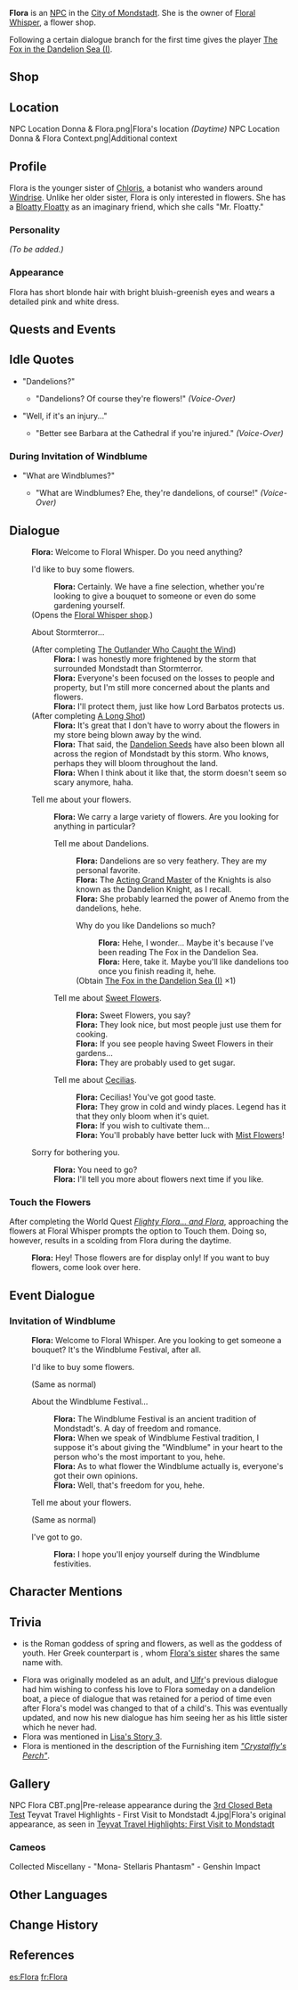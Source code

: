 {{Meta
<!-- REMOVE THIS TEMPLATE AFTER ADDING MISSING INFO -->
|missing_NPC_profile  = yes
}}
{{Character Infobox
|type             = NPC
|image            = NPC Flora.png
|region           = Mondstadt
|title            = Owner, Floral Whisper
|dialoguereward   = {{Card|The Fox in the Dandelion Sea|Vol. I|type = Book|rarity = 4}}
|voiceJP          = [http://amuleto.jp/talents/aotohiroka.html Aoto Hiroka (青戸浩香)]<ref>Twitter: [https://twitter.com/aotohirohiro/status/1310930825215578112 JP VA Self Announcement]</ref>
|sibling          = Chloris
}}
'''Flora''' is an [[NPC]] in the [[City of Mondstadt]]. She is the owner of [[Floral Whisper]], a flower shop.

Following a certain dialogue branch for the first time gives the player  [[The Fox in the Dandelion Sea|The Fox in the Dandelion Sea (I)]].

==Shop==
{{Shop/Header|note=Refreshes|total=1|vendor=Flora}}
{{Shop|Sweet Flower|200|10|note=Every 3 Days|total=1}}
{{Shop|Windwheel Aster|1,000|5|note=Every 3 Days|total=1}}
{{Shop|Cecilia|1,000|5|note=Every 3 Days|total=1}}
{{Shop|Small Lamp Grass|1,000|5|note=Every 3 Days|total=1}}
{{Shop|Calla Lily|1,000|5|note=Every 3 Days|total=1}}
{{Shop/Footer|note=&#32;|total=22,000}}

==Location==
<gallery hideaddbutton="true" captionalign="center">
NPC Location Donna & Flora.png|Flora's location ''(Daytime)''
NPC Location Donna & Flora Context.png|Additional context
</gallery>

==Profile==
Flora is the younger sister of [[Chloris]], a botanist who wanders around [[Windrise]]. Unlike her older sister, Flora is only interested in flowers. She has a [[Bloatty Floatty]] as an imaginary friend, which she calls "Mr. Floatty."

===Personality===
''(To be added.)''

===Appearance===
Flora has short blonde hair with bright bluish-greenish eyes and wears a detailed pink and white dress.

==Quests and Events==
{{Quest Appearances
|Invitation of Windblume = unique idle quotes and dialogue
}}

==Idle Quotes==
*"Dandelions?"
**{{A|VO Flora 01.ogg}} "Dandelions? Of course they're flowers!" ''(Voice-Over)''
*"Well, if it's an injury..."
**{{A|VO Flora 02.ogg}} "Better see Barbara at the Cathedral if you're injured." ''(Voice-Over)''

===During Invitation of Windblume===
*"What are Windblumes?"
**{{A|VO Flora 01 (Invitation of Windblume).ogg}} "What are Windblumes? Ehe, they're dandelions, of course!" ''(Voice-Over)''

==Dialogue==
{{Dialogue start}}
:'''Flora:''' Welcome to Floral Whisper. Do you need anything?
:{{DIcon|Shop}} I'd like to buy some flowers.
::'''Flora:''' Certainly. We have a fine selection, whether you're looking to give a bouquet to someone or even do some gardening yourself.
:;(Opens the [[Floral Whisper#Shop|Floral Whisper shop]].)
:{{DIcon}} About Stormterror...
:;(After completing [[The Outlander Who Caught the Wind]])
::'''Flora:''' I was honestly more frightened by the storm that surrounded Mondstadt than Stormterror.
::'''Flora:''' Everyone's been focused on the losses to people and property, but I'm still more concerned about the plants and flowers.
::'''Flora:''' I'll protect them, just like how Lord Barbatos protects us.
:;(After completing [[A Long Shot]])
::'''Flora:''' It's great that I don't have to worry about the flowers in my store being blown away by the wind.
::'''Flora:''' That said, the [[Dandelion Seed]]s have also been blown all across the region of Mondstadt by this storm. Who knows, perhaps they will bloom throughout the land.
::'''Flora:''' When I think about it like that, the storm doesn't seem so scary anymore, haha.
:{{DIcon}} Tell me about your flowers.
::'''Flora:''' We carry a large variety of flowers. Are you looking for anything in particular?
::{{DIcon}} Tell me about Dandelions.
:::'''Flora:''' Dandelions are so very feathery. They are my personal favorite.
:::'''Flora:''' The [[Jean|Acting Grand Master]] of the Knights is also known as the Dandelion Knight, as I recall.
:::'''Flora:''' She probably learned the power of Anemo from the dandelions, hehe.
:::{{DIcon|Reward}} Why do you like Dandelions so much?
::::'''Flora:''' Hehe, I wonder... Maybe it's because I've been reading The Fox in the Dandelion Sea.
::::'''Flora:''' Here, take it. Maybe you'll like dandelions too once you finish reading it, hehe.
:::;(Obtain [[The Fox in the Dandelion Sea|The Fox in the Dandelion Sea (I)]] ×1)
::{{DIcon}} Tell me about [[Sweet Flower]]s.
:::'''Flora:''' Sweet Flowers, you say?
:::'''Flora:''' They look nice, but most people just use them for cooking.
:::'''Flora:''' If you see people having Sweet Flowers in their gardens...
:::'''Flora:''' They are probably used to get sugar.
::{{DIcon}} Tell me about [[Cecilia]]s.
:::'''Flora:''' Cecilias! You've got good taste.
:::'''Flora:''' They grow in cold and windy places. Legend has it that they only bloom when it's quiet.
:::'''Flora:''' If you wish to cultivate them...
:::'''Flora:''' You'll probably have better luck with [[Mist Flower Corolla|Mist Flowers]]!
:{{DIcon}} Sorry for bothering you.
::'''Flora:''' You need to go?
::'''Flora:''' I'll tell you more about flowers next time if you like.
{{Dialogue end}}

===Touch the Flowers===
After completing the World Quest ''[[Flighty Flora... and Flora]]'', approaching the flowers at Floral Whisper prompts the option to Touch them. Doing so, however, results in a scolding from Flora during the daytime.

{{dialogue start}}
:'''Flora:''' Hey! Those flowers are for display only! If you want to buy flowers, come look over here.
{{dialogue end}}

==Event Dialogue==
===Invitation of Windblume===
{{Dialogue start}}
:'''Flora:''' Welcome to Floral Whisper. Are you looking to get someone a bouquet? It's the Windblume Festival, after all.
:{{DIcon|Shop}} I'd like to buy some flowers.
:;(Same as normal)
:{{DIcon}} About the Windblume Festival...
::'''Flora:''' The Windblume Festival is an ancient tradition of Mondstadt's. A day of freedom and romance.
::'''Flora:''' When we speak of Windblume Festival tradition, I suppose it's about giving the "Windblume" in your heart to the person who's the most important to you, hehe.
::'''Flora:''' As to what flower the Windblume actually is, everyone's got their own opinions.
::'''Flora:''' Well, that's freedom for you, hehe.
:{{DIcon}} Tell me about your flowers.
:;(Same as normal)
:{{DIcon}} I've got to go.
::'''Flora:''' I hope you'll enjoy yourself during the Windblume festivities.
{{Dialogue end}}

==Character Mentions==
{{Character Mentions}}

==Trivia==
*{{w|Flora (mythology)|Flora}} is the Roman goddess of spring and flowers, as well as the goddess of youth. Her Greek counterpart is {{w|Chloris (nymph)|Chloris}}, whom [[Chloris|Flora's sister]] shares the same name with.
*Flora was originally modeled as an adult, and [[Ulfr]]'s previous dialogue had him wishing to confess his love to Flora someday on a dandelion boat, a piece of dialogue that was retained for a period of time even after Flora's model was changed to that of a child's. This was eventually updated, and now his new dialogue has him seeing her as his little sister which he never had.
*Flora was mentioned in [[Lisa/Lore#Character Story 3|Lisa's Story 3]].
*Flora is mentioned in the description of the Furnishing item ''[["Crystalfly's Perch"]]''.

==Gallery==
<gallery hideaddbutton="true" captionalign="center">
NPC Flora CBT.png|Pre-release appearance during the [[Version/0.9.9|3rd Closed Beta Test]]
Teyvat Travel Highlights - First Visit to Mondstadt 4.jpg|Flora's original appearance, as seen in [[Mondstadt/Culture#First Visit to Mondstadt|Teyvat Travel Highlights: First Visit to Mondstadt]]
</gallery>

===Cameos===
<gallery hideaddbutton="true" captionalign="center">
Collected Miscellany - "Mona- Stellaris Phantasm" - Genshin Impact
</gallery>

==Other Languages==
{{Other Languages|default_hidden = 1
|en      = Flora
|zhs     = 芙萝拉
|zhs_rm  = Fúluólā
|zht     = 芙蘿拉
|zht_rm  = Fúluólā
|ja      = フローラ
|ja_rm   = Furoora
|ko      = 플로라
|ko_rm   = Peullora
|es      = Flora
|fr      = Flora
|ru      = Флора
|th      = Flora
|vi      = Flora
|de      = Flora
|id      = Flora
|pt      = Flora
}}

==Change History==
{{Change History|1.0}}

==References==
{{Reflist}}

[[es:Flora]]
[[fr:Flora]]